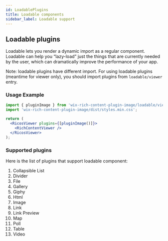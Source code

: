 ```yaml
---
id: LoadablePlugins
title: Loadable components
sidebar_label: Loadable support
---
```


## Loadable plugins

Loadable lets you render a dynamic import as a regular component.
Loadable can help you “lazy-load” just the things that are currently needed by the user, which can dramatically improve the performance of your app.

Note: loadable plugins have different import. For using loadable plugins (meantime for viewer only), you should import plugins from `loadable/viewer` entry.

### Usage Example

```jsx {5}
import { pluginImage } from 'wix-rich-content-plugin-image/loadable/viewer';
import 'wix-rich-content-plugin-image/dist/styles.min.css';

return (
  <RicosViewer plugins={[pluginImage()]}>
    <RichContentViewer />
  </RicosViewer>
);
```

### Supported plugins

Here is the list of plugins that support loadable component:

1. Collapsible List
2. Divider
3. File
4. Gallery
5. Giphy
6. Html
7. Image
8. Link
9. Link Preview
10. Map
11. Poll
12. Table
13. Video
